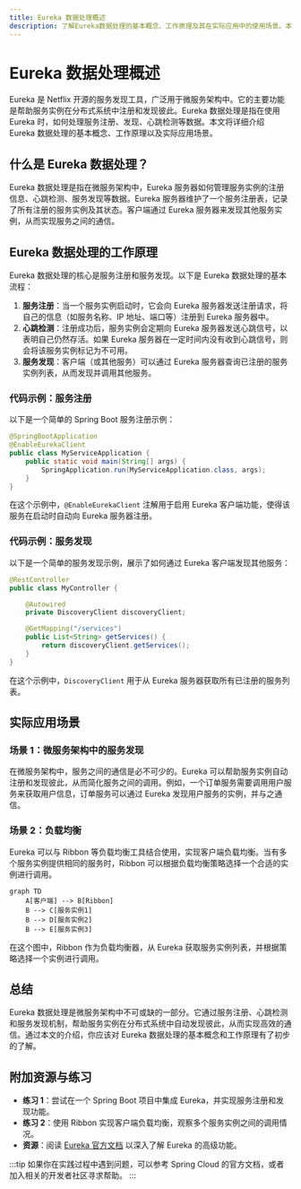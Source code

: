 ```yaml
---
title: Eureka 数据处理概述
description: 了解Eureka数据处理的基本概念、工作原理及其在实际应用中的使用场景。本文适合初学者，包含代码示例和实际案例。
---
```


# Eureka 数据处理概述

Eureka 是 Netflix 开源的服务发现工具，广泛用于微服务架构中。它的主要功能是帮助服务实例在分布式系统中注册和发现彼此。Eureka 数据处理是指在使用 Eureka 时，如何处理服务注册、发现、心跳检测等数据。本文将详细介绍 Eureka 数据处理的基本概念、工作原理以及实际应用场景。

## 什么是 Eureka 数据处理？

Eureka 数据处理是指在微服务架构中，Eureka 服务器如何管理服务实例的注册信息、心跳检测、服务发现等数据。Eureka 服务器维护了一个服务注册表，记录了所有注册的服务实例及其状态。客户端通过 Eureka 服务器来发现其他服务实例，从而实现服务之间的通信。

## Eureka 数据处理的工作原理

Eureka 数据处理的核心是服务注册和服务发现。以下是 Eureka 数据处理的基本流程：

1. **服务注册**：当一个服务实例启动时，它会向 Eureka 服务器发送注册请求，将自己的信息（如服务名称、IP 地址、端口等）注册到 Eureka 服务器中。
2. **心跳检测**：注册成功后，服务实例会定期向 Eureka 服务器发送心跳信号，以表明自己仍然存活。如果 Eureka 服务器在一定时间内没有收到心跳信号，则会将该服务实例标记为不可用。
3. **服务发现**：客户端（或其他服务）可以通过 Eureka 服务器查询已注册的服务实例列表，从而发现并调用其他服务。

### 代码示例：服务注册

以下是一个简单的 Spring Boot 服务注册示例：

```java
@SpringBootApplication
@EnableEurekaClient
public class MyServiceApplication {
    public static void main(String[] args) {
        SpringApplication.run(MyServiceApplication.class, args);
    }
}
```

在这个示例中，`@EnableEurekaClient` 注解用于启用 Eureka 客户端功能，使得该服务在启动时自动向 Eureka 服务器注册。

### 代码示例：服务发现

以下是一个简单的服务发现示例，展示了如何通过 Eureka 客户端发现其他服务：

```java
@RestController
public class MyController {

    @Autowired
    private DiscoveryClient discoveryClient;

    @GetMapping("/services")
    public List<String> getServices() {
        return discoveryClient.getServices();
    }
}
```

在这个示例中，`DiscoveryClient` 用于从 Eureka 服务器获取所有已注册的服务列表。

## 实际应用场景

### 场景 1：微服务架构中的服务发现

在微服务架构中，服务之间的通信是必不可少的。Eureka 可以帮助服务实例自动注册和发现彼此，从而简化服务之间的调用。例如，一个订单服务需要调用用户服务来获取用户信息，订单服务可以通过 Eureka 发现用户服务的实例，并与之通信。

### 场景 2：负载均衡

Eureka 可以与 Ribbon 等负载均衡工具结合使用，实现客户端负载均衡。当有多个服务实例提供相同的服务时，Ribbon 可以根据负载均衡策略选择一个合适的实例进行调用。

```mermaid
graph TD
    A[客户端] --> B[Ribbon]
    B --> C[服务实例1]
    B --> D[服务实例2]
    B --> E[服务实例3]
```

在这个图中，Ribbon 作为负载均衡器，从 Eureka 获取服务实例列表，并根据策略选择一个实例进行调用。

## 总结

Eureka 数据处理是微服务架构中不可或缺的一部分。它通过服务注册、心跳检测和服务发现机制，帮助服务实例在分布式系统中自动发现彼此，从而实现高效的通信。通过本文的介绍，你应该对 Eureka 数据处理的基本概念和工作原理有了初步的了解。

## 附加资源与练习

- **练习 1**：尝试在一个 Spring Boot 项目中集成 Eureka，并实现服务注册和发现功能。
- **练习 2**：使用 Ribbon 实现客户端负载均衡，观察多个服务实例之间的调用情况。
- **资源**：阅读 [Eureka 官方文档](https://github.com/Netflix/eureka) 以深入了解 Eureka 的高级功能。

:::tip
如果你在实践过程中遇到问题，可以参考 Spring Cloud 的官方文档，或者加入相关的开发者社区寻求帮助。
:::